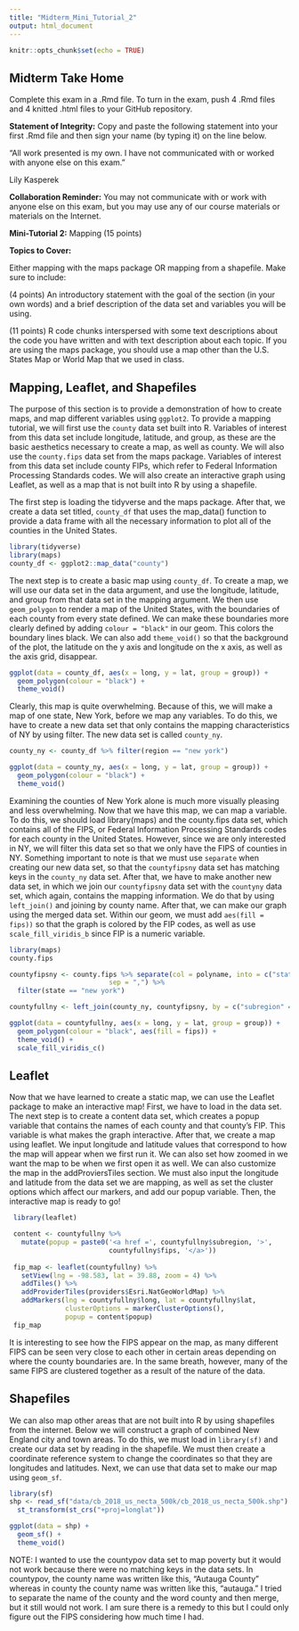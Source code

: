 ```yaml
---
title: "Midterm_Mini_Tutorial_2"
output: html_document
---
```


```r
knitr::opts_chunk$set(echo = TRUE)
```

## Midterm Take Home

Complete this exam in a .Rmd file. To turn in the exam, push 4 .Rmd files and 4 knitted .html files to your GitHub repository.

__Statement of Integrity:__ Copy and paste the following statement into your first .Rmd file and then sign your name (by typing it) on the line below.

“All work presented is my own. I have not communicated with or worked with anyone else on this exam.”

Lily Kasperek

__Collaboration Reminder:__ You may not communicate with or work with anyone else on this exam, but you may use any of our course materials or materials on the Internet.

__Mini-Tutorial 2:__ Mapping (15 points)

__Topics to Cover:__

Either mapping with the maps package OR mapping from a shapefile.
Make sure to include:

(4 points) An introductory statement with the goal of the section (in your own words) and a brief description of the data set and variables you will be using.

(11 points) R code chunks interspersed with some text descriptions about the code you have written and with text description about each topic. If you are using the maps package, you should use a map other than the U.S. States Map or World Map that we used in class.

## Mapping, Leaflet, and Shapefiles

The purpose of this section is to provide a demonstration of how to create maps, and map different variables using ```ggplot2```. To provide a mapping tutorial, we will first use the ```county``` data set built into R. Variables of interest from this data set include longitude, latitude, and group, as these are the basic aesthetics necessary to create a map, as well as county. We will also use the ```county.fips``` data set from the maps package. Variables of interest from this data set include county FIPs, which refer to Federal Information Processing Standards codes. We will also create an interactive graph using Leaflet, as well as a map that is not built into R by using a shapefile. 

The first step is loading the tidyverse and the maps package. After that, we create a data set titled, ```county_df``` that uses the map_data() function to provide a data frame with all the necessary information to plot all of the counties in the United States. 

```r
library(tidyverse)
library(maps)
county_df <- ggplot2::map_data("county")
```

The next step is to create a basic map using ```county_df```. To create a map, we will use our data set in the data argument, and use the longitude, latitude, and group from that data set in the mapping argument. We then use ```geom_polygon``` to render a map of the United States, with the boundaries of each county from every state defined. We can make these boundaries more clearly defined by adding ```colour = "black"``` in our geom. This colors the boundary lines black. We can also add ```theme_void()``` so that the background of the plot, the latitude on the y axis and longitude on the x axis, as well as the axis grid, disappear. 

```r
ggplot(data = county_df, aes(x = long, y = lat, group = group)) +
  geom_polygon(colour = "black") +
  theme_void()
```

Clearly, this map is quite overwhelming. Because of this, we will make a map of one state, New York, before we map any variables. To do this, we have to create a new data set that only contains the mapping characteristics of NY by using filter. The new data set is called ```county_ny```. 

```r
county_ny <- county_df %>% filter(region == "new york")

ggplot(data = county_ny, aes(x = long, y = lat, group = group)) +
  geom_polygon(colour = "black") +
  theme_void()
```

Examining the counties of New York alone is much more visually pleasing and less overwhelming. Now that we have this map, we can map a variable. To do this, we should load library(maps) and the county.fips data set, which contains all of the FIPS, or Federal Information Processing Standards codes for each county in the United States. However, since we are only interested in NY, we will filter this data set so that we only have the FIPS of counties in NY. Something important to note is that we must use ```separate``` when creating our new data set, so that the ```countyfipsny``` data set has matching keys in the ```county_ny``` data set. After that, we have to make another new data set, in which we join our ```countyfipsny``` data set with the ```countyny``` data set, which again, contains the mapping information. We do that by using ```left_join()``` and joining by county name. After that, we can make our graph using the merged data set. Within our geom, we must add ```aes(fill = fips))``` so that the graph is colored by the FIP codes, as well as use ```scale_fill_viridis_b``` since FIP is a numeric variable. 

```r
library(maps)
county.fips 

countyfipsny <- county.fips %>% separate(col = polyname, into = c("state", "name"),
                         sep = ",") %>%
  filter(state == "new york")

countyfullny <- left_join(county_ny, countyfipsny, by = c("subregion" = "name"))

ggplot(data = countyfullny, aes(x = long, y = lat, group = group)) +
  geom_polygon(colour = "black", aes(fill = fips)) +
  theme_void() +
  scale_fill_viridis_c()
```

## Leaflet

Now that we have learned to create a static map, we can use the Leaflet package to make an interactive map! First, we have to load in the data set. The next step is to create a content data set, which creates a popup variable that contains the names of each county and that county's FIP. This variable is what makes the graph interactive. After that, we create a map using leaflet. We input longitude and latitude values that correspond to how the map will appear when we first run it. We can also set how zoomed in we want the map to be when we first open it as well. We can also customize the map in the addProviersTiles section. We must also input the longitude and latitude from the data set we are mapping, as well as set the cluster options which affect our markers, and add our popup variable. Then, the interactive map is ready to go!

```r
 library(leaflet)

 content <- countyfullny %>%
   mutate(popup = paste0('<a href =', countyfullny$subregion, '>',
                         countyfullny$fips, '</a>'))
 
 fip_map <- leaflet(countyfullny) %>%
   setView(lng = -98.583, lat = 39.88, zoom = 4) %>%
   addTiles() %>%
   addProviderTiles(providers$Esri.NatGeoWorldMap) %>%
   addMarkers(lng = countyfullny$long, lat = countyfullny$lat,
              clusterOptions = markerClusterOptions(),
              popup = content$popup)
 fip_map
```

It is interesting to see how the FIPS appear on the map, as many different FIPS can be seen very close to each other in certain areas depending on where the county boundaries are. In the same breath, however, many of the same FIPS are clustered together as a result of the nature of the data. 

## Shapefiles 

We can also map other areas that are not built into R by using shapefiles from the internet. Below we will construct a graph of combined New England city and town areas. To do this, we must load in ```library(sf)``` and create our data set by reading in the shapefile. We must then create a coordinate reference system to change the coordinates so that they are longitudes and latitudes. Next, we can use that data set to make our map using ```geom_sf```. 

```r
library(sf)
shp <- read_sf("data/cb_2018_us_necta_500k/cb_2018_us_necta_500k.shp") %>%
  st_transform(st_crs("+proj=longlat"))

ggplot(data = shp) +
  geom_sf() +
  theme_void()
```

NOTE: I wanted to use the countypov data set to map poverty but it would not work because there were no matching keys in the data sets. In countypov, the county name was written like this, "Autauga County" whereas in county the county name was written like this, "autauga." I tried to separate the name of the county and the word county and then merge, but it still would not work. I am sure there is a remedy to this but I could only figure out the FIPS considering how much time I had. 
